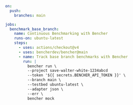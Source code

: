 ```yaml
on:
  push:
    branches: main

jobs:
  benchmark_base_branch:
    name: Continuous Benchmarking with Bencher
    runs-on: ubuntu-latest
    steps:
      - uses: actions/checkout@v4
      - uses: bencherdev/bencher@main
      - name: Track base branch benchmarks with Bencher
        run: |
          bencher run \
          --project save-walter-white-1234abcd
          --token '${{ secrets.BENCHER_API_TOKEN }}' \
          --branch main \
          --testbed ubuntu-latest \
          --adapter json \
          --err \
          bencher mock
```

